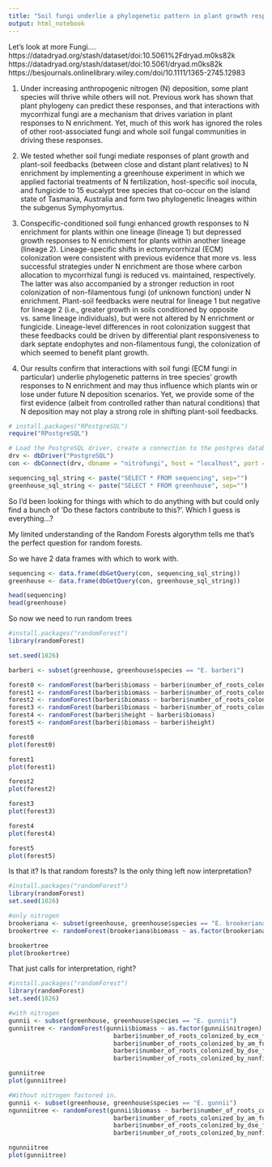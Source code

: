 ```yaml
---
title: "Soil fungi underlie a phylogenetic pattern in plant growth responses to nitrogen enrichment - Random Forests"
output: html_notebook
---
```


Let's look at more Fungi....
https://datadryad.org/stash/dataset/doi:10.5061%2Fdryad.m0ks82k
https://datadryad.org/stash/dataset/doi:10.5061/dryad.m0ks82k
https://besjournals.onlinelibrary.wiley.com/doi/10.1111/1365-2745.12983

1. Under increasing anthropogenic nitrogen (N) deposition, some plant species will thrive while others will not. Previous work has shown that plant phylogeny can predict these responses, and that interactions with mycorrhizal fungi are a mechanism that drives variation in plant responses to N enrichment. Yet, much of this work has ignored the roles of other root-associated fungi and whole soil fungal communities in driving these responses. 

2. We tested whether soil fungi mediate responses of plant growth and plant-soil feedbacks (between close and distant plant relatives) to N enrichment by implementing a greenhouse experiment in which we applied factorial treatments of N fertilization, host-specific soil inocula, and fungicide to 15 eucalypt tree species that co-occur on the island state of Tasmania, Australia and form two phylogenetic lineages within the subgenus Symphyomyrtus. 

3. Conspecific-conditioned soil fungi enhanced growth responses to N enrichment for plants within one lineage (lineage 1) but depressed growth responses to N enrichment for plants within another lineage (lineage 2). Lineage-specific shifts in ectomycorrhizal (ECM) colonization were consistent with previous evidence that more vs. less successful strategies under N enrichment are those where carbon allocation to mycorrhizal fungi is reduced vs. maintained, respectively. The latter was also accompanied by a stronger reduction in root colonization of non-filamentous fungi (of unknown function) under N enrichment. Plant-soil feedbacks were neutral for lineage 1 but negative for lineage 2 (i.e., greater growth in soils conditioned by opposite vs. same lineage individuals), but were not altered by N enrichment or fungicide. Lineage-level differences in root colonization suggest that these feedbacks could be driven by differential plant responsiveness to dark septate endophytes and non-filamentous fungi, the colonization of which seemed to benefit plant growth. 

4. Our results confirm that interactions with soil fungi (ECM fungi in particular) underlie phylogenetic patterns in tree species’ growth responses to N enrichment and may thus influence which plants win or lose under future N deposition scenarios. Yet, we provide some of the first evidence (albeit from controlled rather than natural conditions) that N deposition may not play a strong role in shifting plant-soil feedbacks. 

```r
# install.packages("RPostgreSQL")
require("RPostgreSQL")

# Load the PostgreSQL driver, create a connection to the postgres database
drv <- dbDriver("PostgreSQL")
con <- dbConnect(drv, dbname = "nitrofungi", host = "localhost", port = 5432, user = "ruser", password = "ruser")

sequencing_sql_string <- paste("SELECT * FROM sequencing", sep="")
greenhouse_sql_string <- paste("SELECT * FROM greenhouse", sep="")
```

So I'd been looking for things with which to do anything with but could only find a bunch of 'Do these factors contribute to this?'. Which I guess is everything...?

My limited understanding of the Random Forests algorythm tells me that's the perfect question for random forests.

So we have 2 data frames with which to work with. 
```r
sequencing <- data.frame(dbGetQuery(con, sequencing_sql_string))
greenhouse <- data.frame(dbGetQuery(con, greenhouse_sql_string))

head(sequencing)
head(greenhouse)
```


So now we need to run random trees
```r
#install.packages("randomForest")
library(randomForest)

set.seed(1026)

barberi <- subset(greenhouse, greenhouse$species == "E. barberi")

forest0 <- randomForest(barberi$biomass ~ barberi$number_of_roots_colonized_by_ecm_fungi)
forest1 <- randomForest(barberi$biomass ~ barberi$number_of_roots_colonized_by_am_fungi)
forest2 <- randomForest(barberi$biomass ~ barberi$number_of_roots_colonized_by_dse_fungi)
forest3 <- randomForest(barberi$biomass ~ barberi$number_of_roots_colonized_by_nonfilamentous_fungi)
forest4 <- randomForest(barberi$height ~ barberi$biomass)
forest5 <- randomForest(barberi$biomass ~ barberi$height)

forest0
plot(forest0)

forest1
plot(forest1)

forest2
plot(forest2)

forest3
plot(forest3)

forest4
plot(forest4)

forest5
plot(forest5)
```

Is that it? Is that random forests? Is the only thing left now interpretation? 


```r
#install.packages("randomForest")
library(randomForest)
set.seed(1026)

#only nitrogen
brookeriana <- subset(greenhouse, greenhouse$species == "E. brookeriana")
brookertree <- randomForest(brookeriana$biomass ~ as.factor(brookeriana$nitrogen), na.action = na.exclude)

brookertree
plot(brookertree)
```


That just calls for interpretation, right?


```r
#install.packages("randomForest")
library(randomForest)
set.seed(1026)

#with nitrogen
gunnii <- subset(greenhouse, greenhouse$species == "E. gunnii")
gunniitree <- randomForest(gunnii$biomass ~ as.factor(gunnii$nitrogen) + 
                             barberi$number_of_roots_colonized_by_ecm_fungi + 
                             barberi$number_of_roots_colonized_by_am_fungi + 
                             barberi$number_of_roots_colonized_by_dse_fungi +
                             barberi$number_of_roots_colonized_by_nonfilamentous_fungi, na.action = na.exclude)

gunniitree
plot(gunniitree)

#Without nitrogen factored in.
gunnii <- subset(greenhouse, greenhouse$species == "E. gunnii")
ngunniitree <- randomForest(gunnii$biomass ~ barberi$number_of_roots_colonized_by_ecm_fungi + 
                             barberi$number_of_roots_colonized_by_am_fungi + 
                             barberi$number_of_roots_colonized_by_dse_fungi +
                             barberi$number_of_roots_colonized_by_nonfilamentous_fungi, na.action = na.exclude)

ngunniitree
plot(gunniitree)
```